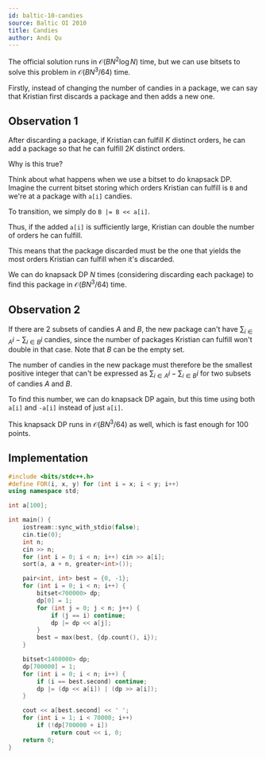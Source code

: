 ```yaml
---
id: baltic-10-candies
source: Baltic OI 2010
title: Candies
author: Andi Qu
---
```


The official solution runs in $\mathcal{O}(BN^2 \log N)$ time, but we can use bitsets to solve this problem in $\mathcal{O}(BN^3 / 64)$ time.

Firstly, instead of changing the number of candies in a package, we can say that Kristian first discards a package and then adds a new one.

## Observation 1

After discarding a package, if Kristian can fulfill $K$ distinct orders, he can add a package so that he can fulfill $2K$ distinct orders.

Why is this true?

Think about what happens when we use a bitset to do knapsack DP. Imagine the current bitset storing which orders Kristian can fulfill is `B` and we're at a package with `a[i]` candies.

To transition, we simply do `B |= B << a[i]`.

Thus, if the added `a[i]` is sufficiently large, Kristian can double the number of orders he can fulfill.

This means that the package discarded must be the one that yields the most orders Kristian can fulfill when it's discarded.

We can do knapsack DP $N$ times (considering discarding each package) to find this package in $\mathcal{O}(BN^3 / 64)$ time.

## Observation 2

If there are 2 subsets of candies $A$ and $B$, the new package can't have $\sum_{i \in A} i - \sum_{i \in B} i$ candies, since the number of packages Kristian can fulfill won't double in that case. Note that $B$ can be the empty set.

The number of candies in the new package must therefore be the smallest positive integer that can't be expressed as $\sum_{i \in A} i - \sum_{i \in B} i$ for two subsets of candies $A$ and $B$.

To find this number, we can do knapsack DP again, but this time using both `a[i]` and `-a[i]` instead of just `a[i]`.

This knapsack DP runs in $\mathcal{O}(BN^3 / 64)$ as well, which is fast enough for 100 points.

## Implementation
```cpp
#include <bits/stdc++.h>
#define FOR(i, x, y) for (int i = x; i < y; i++)
using namespace std;

int a[100];

int main() {
	iostream::sync_with_stdio(false);
	cin.tie(0);
	int n;
	cin >> n;
	for (int i = 0; i < n; i++) cin >> a[i];
	sort(a, a + n, greater<int>());

	pair<int, int> best = {0, -1};
	for (int i = 0; i < n; i++) {
		bitset<700000> dp;
		dp[0] = 1;
		for (int j = 0; j < n; j++) {
			if (j == i) continue;
			dp |= dp << a[j];
		}
		best = max(best, {dp.count(), i});
	}

	bitset<1400000> dp;
	dp[700000] = 1;
	for (int i = 0; i < n; i++) {
		if (i == best.second) continue;
		dp |= (dp << a[i]) | (dp >> a[i]);
	}

	cout << a[best.second] << ' ';
	for (int i = 1; i < 70000; i++)
		if (!dp[700000 + i])
			return cout << i, 0;
	return 0;
}
```
